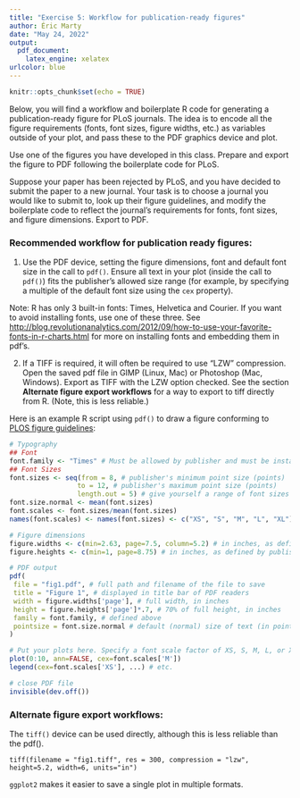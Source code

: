 ```yaml
---
title: "Exercise 5: Workflow for publication-ready figures"
author: Éric Marty
date: "May 24, 2022"
output:
  pdf_document:
    latex_engine: xelatex
urlcolor: blue
---
```


```r
knitr::opts_chunk$set(echo = TRUE)
```

Below, you will find a workflow and boilerplate R code for generating a publication-ready figure for PLoS journals. The idea is to encode all the figure requirements (fonts, font sizes, figure widths, etc.) as variables outside of your plot, and pass these to the PDF graphics device and plot.  

Use one of the figures you have developed in this class. Prepare and export the figure to PDF following the boilerplate code for PLoS.

Suppose your paper has been rejected by PLoS, and you have decided to submit the paper to a new journal. Your task is to choose a journal you would like to submit to, look up their figure guidelines, and modify the boilerplate code to reflect the journal's requirements for fonts, font sizes, and figure dimensions. Export to PDF. 




### Recommended workflow for publication ready figures:

1. Use the PDF device, setting the figure dimensions, font and default font size in the call to `pdf()`. Ensure all text in your plot (inside the call to `pdf()`) fits the publisher's allowed size range (for example, by specifying a multiple of the default font size using the `cex` property).

Note: R has only 3 built-in fonts: Times, Helvetica and Courier. If you want to avoid installing fonts, use one of these three. See <http://blog.revolutionanalytics.com/2012/09/how-to-use-your-favorite-fonts-in-r-charts.html> for more on installing fonts and embedding them in pdf's.

2. If a TIFF is required, it will often be required to use "LZW" compression. Open the saved pdf file in GIMP (Linux, Mac) or Photoshop (Mac, Windows). Export as TIFF with the LZW option checked. See the section **Alternate figure export workflows** for a way to export to tiff directly from R. (Note, this is less reliable.)

Here is an example R script using `pdf()` to draw a figure conforming to [PLOS figure guidelines](http://journals.plos.org/plosone/s/figures): 

```R
# Typography
## Font
font.family <- "Times" # Must be allowed by publisher and must be installed on your system.
## Font Sizes
font.sizes <- seq(from = 8, # publisher's minimum point size (points)
                 to = 12, # publisher's maximum point size (points) 
                 length.out = 5) # give yourself a range of font sizes to work with
font.size.normal <- mean(font.sizes)
font.scales <- font.sizes/mean(font.sizes)
names(font.scales) <- names(font.sizes) <- c("XS", "S", "M", "L", "XL") # named vector of sizes

# Figure dimensions
figure.widths <- c(min=2.63, page=7.5, column=5.2) # in inches, as defined by publisher
figure.heights <- c(min=1, page=8.75) # in inches, as defined by publisher

# PDF output
pdf(
 file = "fig1.pdf", # full path and filename of the file to save
 title = "Figure 1", # displayed in title bar of PDF readers
 width = figure.widths['page'], # full width, in inches
 height = figure.heights['page']*.7, # 70% of full height, in inches
 family = font.family, # defined above
 pointsize = font.size.normal # default (normal) size of text (in points). Defined above.
)

# Put your plots here. Specify a font scale factor of XS, S, M, L, or XL:
plot(0:10, ann=FALSE, cex=font.scales['M'])
legend(cex=font.scales['XS'], ...) # etc.

# close PDF file
invisible(dev.off())
```

### Alternate figure export workflows:

The `tiff()` device can be used directly, although this is less reliable than the pdf().
```
tiff(filename = "fig1.tiff", res = 300, compression = "lzw", height=5.2, width=6, units="in")
```

`ggplot2` makes it easier to save a single plot in multiple formats. 
